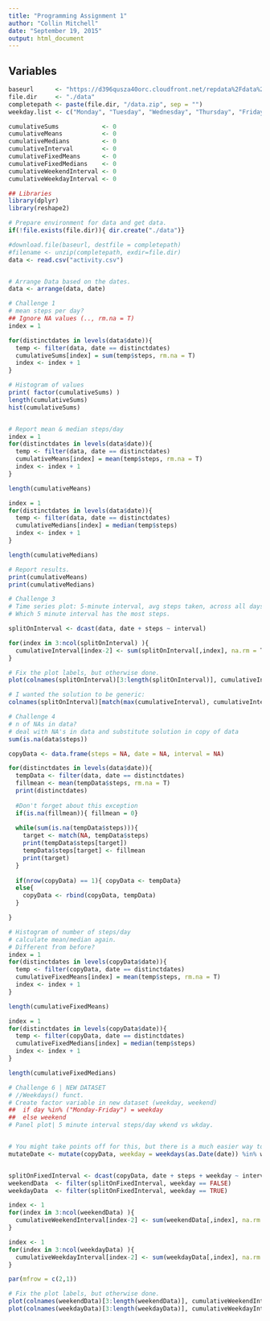 ```yaml
---
title: "Programming Assignment 1"
author: "Collin Mitchell"
date: "September 19, 2015"
output: html_document
---
```



## Variables
```r
baseurl      <- "https://d396qusza40orc.cloudfront.net/repdata%2Fdata%2Factivity.zip"
file.dir     <- "./data"
completepath <- paste(file.dir, "/data.zip", sep = "")
weekday.list <- c("Monday", "Tuesday", "Wednesday", "Thursday", "Friday")

cumulativeSums            <- 0
cumulativeMeans           <- 0
cumulativeMedians         <- 0
cumulativeInterval        <- 0
cumulativeFixedMeans      <- 0
cumulativeFixedMedians    <- 0
cumulativeWeekendInterval <- 0
cumulativeWeekdayInterval <- 0

## Libraries
library(dplyr)
library(reshape2)
```


```r
# Prepare environment for data and get data.
if(!file.exists(file.dir)){ dir.create("./data")}

#download.file(baseurl, destfile = completepath)
#filename <- unzip(completepath, exdir=file.dir)
data <- read.csv("activity.csv")


# Arrange Data based on the dates.
data <- arrange(data, date)
```


```r
# Challenge 1
# mean steps per day?
## Ignore NA values (.., rm.na = T)
index = 1

for(distinctdates in levels(data$date)){
  temp <- filter(data, date == distinctdates)
  cumulativeSums[index] = sum(temp$steps, rm.na = T)
  index <- index + 1
}

# Histogram of values
print( factor(cumulativeSums) )
length(cumulativeSums)
hist(cumulativeSums)


# Report mean & median steps/day
index = 1
for(distinctdates in levels(data$date)){
  temp <- filter(data, date == distinctdates)
  cumulativeMeans[index] = mean(temp$steps, rm.na = T)
  index <- index + 1
}

length(cumulativeMeans)

index = 1
for(distinctdates in levels(data$date)){
  temp <- filter(data, date == distinctdates)
  cumulativeMedians[index] = median(temp$steps)
  index <- index + 1
}

length(cumulativeMedians)
```


```r
# Report results.
print(cumulativeMeans)
print(cumulativeMedians)

# Challenge 3
# Time series plot: 5-minute interval, avg steps taken, across all days
# Which 5 minute interval has the most steps.

splitOnInterval <- dcast(data, date + steps ~ interval)

for(index in 3:ncol(splitOnInterval) ){
  cumulativeInterval[index-2] <- sum(splitOnInterval[,index], na.rm = T)
}

# Fix the plot labels, but otherwise done.
plot(colnames(splitOnInterval)[3:length(splitOnInterval)], cumulativeInterval, type = "l")
```



```r
# I wanted the solution to be generic:
colnames(splitOnInterval)[match(max(cumulativeInterval), cumulativeInterval) + 2]

# Challenge 4
# n of NAs in data?
# deal with NA's in data and substitute solution in copy of data
sum(is.na(data$steps))

copyData <- data.frame(steps = NA, date = NA, interval = NA)

for(distinctdates in levels(data$date)){
  tempData <- filter(data, date == distinctdates)
  fillmean <- mean(tempData$steps, rm.na = T)
  print(distinctdates)
  
  #Don't forget about this exception
  if(is.na(fillmean)){ fillmean = 0}
  
  while(sum(is.na(tempData$steps))){
    target <- match(NA, tempData$steps)
    print(tempData$steps[target])
    tempData$steps[target] <- fillmean
    print(target)
  }
  
  if(nrow(copyData) == 1){ copyData <- tempData}
  else{
    copyData <- rbind(copyData, tempData)
  }

}
```



```r
# Histogram of number of steps/day
# calculate mean/median again.
# Different from before?
index = 1
for(distinctdates in levels(copyData$date)){
  temp <- filter(copyData, date == distinctdates)
  cumulativeFixedMeans[index] = mean(temp$steps, rm.na = T)
  index <- index + 1
}

length(cumulativeFixedMeans)

index = 1
for(distinctdates in levels(copyData$date)){
  temp <- filter(copyData, date == distinctdates)
  cumulativeFixedMedians[index] = median(temp$steps)
  index <- index + 1
}

length(cumulativeFixedMedians)
```


```r
# Challenge 6 | NEW DATASET
# //Weekdays() funct.
# Create factor variable in new dataset (weekday, weekend)
##  if day %in% ("Monday-Friday") = weekday
##  else weekend
# Panel plot| 5 minute interval steps/day wkend vs wkday.


# You might take points off for this, but there is a much easier way to do this than factors:
mutateDate <- mutate(copyData, weekday = weekdays(as.Date(date)) %in% weekday.list)


splitOnFixedInterval <- dcast(copyData, date + steps + weekday ~ interval)
weekendData  <- filter(splitOnFixedInterval, weekday == FALSE)
weekdayData  <- filter(splitOnFixedInterval, weekday == TRUE)

index <- 1
for(index in 3:ncol(weekendData) ){
  cumulativeWeekendInterval[index-2] <- sum(weekendData[,index], na.rm = T)
}

index <- 1
for(index in 3:ncol(weekdayData) ){
  cumulativeWeekdayInterval[index-2] <- sum(weekdayData[,index], na.rm = T)
}

par(mfrow = c(2,1))

# Fix the plot labels, but otherwise done.
plot(colnames(weekendData)[3:length(weekendData)], cumulativeWeekendInterval, type = "l")
plot(colnames(weekdayData)[3:length(weekdayData)], cumulativeWeekdayInterval, type = "l")
```

